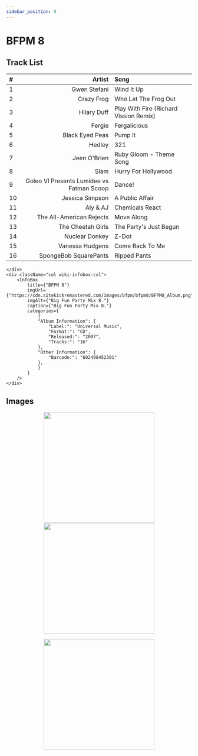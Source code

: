 ```yaml
---
sidebar_position: 9
---
```



# BFPM 8

<div className="row wiki-parent">
    <div className="col wiki-content-col">

## Track List  
| #  | Artist                                      | Song                                      |
|:---|------------------------------------------:|:------------------------------------------|
| 1  | Gwen Stefani                             | Wind It Up                               |
| 2  | Crazy Frog                              | Who Let The Frog Out                     |
| 3  | Hilary Duff                             | Play With Fire (Richard Vission Remix)   |
| 4  | Fergie                                  | Fergalicious                             |
| 5  | Black Eyed Peas                         | Pump It                                  |
| 6  | Hedley                                  | 321                                      |
| 7  | Jeen O'Brien                            | Ruby Gloom - Theme Song                  |
| 8  | Slam                                    | Hurry For Hollywood                      |
| 9  | Goleo VI Presents Lumidee vs Fatman Scoop | Dance!                                   |
| 10 | Jessica Simpson                         | A Public Affair                          |
| 11 | Aly & AJ                                | Chemicals React                          |
| 12 | The All-American Rejects                | Move Along                               |
| 13 | The Cheetah Girls                       | The Party's Just Begun                   |
| 14 | Nuclear Donkey                          | Z-Dot                                    |
| 15 | Vanessa Hudgens                         | Come Back To Me                          |
| 16 | SpongeBob SquarePants                   | Ripped Pants                             |

    </div>
    <div className="col wiki-infobox-col">
        <InfoBox 
            title={"BFPM 8"}
            imgUrl={"https://cdn.sitekickremastered.com/images/bfpm/bfpm8/BFPM8_Album.png"}
            imgAlt={"Big Fun Party Mix 8."}
            caption={"Big Fun Party Mix 8."}
            categories={
                {
                "Album Information": {
                    "Label:": "Universal Music",
                    "Format:": "CD",
                    "Released:": "2007",
                    "Tracks:": "16"
                },
                "Other Information": {
                    "Barcode:": "602498452301"
                },
                }
            }
        />
    </div>
</div>

## Images
<p align="center">
  <a href="https://cdn.sitekickremastered.com/images/bfpm/bfpm8/BFPM8_1.png" target="_blank">
    <img src="https://cdn.sitekickremastered.com/images/bfpm/bfpm8/BFPM8_1.png" height="300px"></img>
  </a>
  <a href="https://cdn.sitekickremastered.com/images/bfpm/bfpm8/BFPM8_2.png" target="_blank">
    <img src="https://cdn.sitekickremastered.com/images/bfpm/bfpm8/BFPM8_2.png" height="300px"></img>
  </a>
</p>
<p align="center">
  <a href="https://cdn.sitekickremastered.com/images/bfpm/bfpm8/BFPM8_3.png" target="_blank">
    <img src="https://cdn.sitekickremastered.com/images/bfpm/bfpm8/BFPM8_3.png" height="300px"></img>
  </a>
</p>
